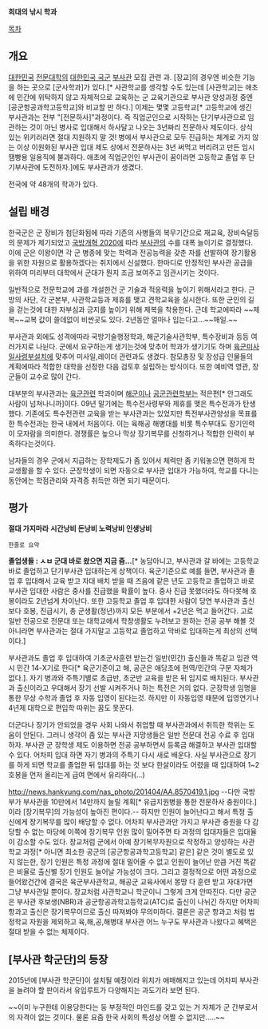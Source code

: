 '''희대의 낚시 학과''' 

[[목차]]
== 개요 ==
[[대한민국]] [[전문대학]]의 [[대한민국 국군]] [[부사관]] 모집 관련 과. [장교]의 경우엔 비슷한 기능을 하는 곳으로 [군사학과]가 있다.[* 사관학교를 생각할 수도 있는데 [사관학교]는 애초에 민간에 위탁하지 않고 자체적으로 교육하는 군 교육기관으로 부사관 양성과정 중엔 [공군항공과학고등학교]와 비교할 만 하다.] 이제는 몇몇 고등학교[* 고등학교에 생긴 부사관과는 전부 "[전문하사]"과정이다. 즉 직업군인으로 시작하는 단기부사관으로 임관하는 것이 아닌 병사로 입대해서 하사달고 나오는 3년짜리 전문하사 제도이다. 상식 있는 위키러라면 절대 지원하지 말 것! 병에서 부사관으로 모두 진급하는 체계로 가지 않는 이상 이원화된 부사관 입대 제도 상에서 전문하사는 3년 써먹고 버리려고 만든 임시 땜빵용 일용직에 불과하다. 애초에 직업군인인 부사관이 꿈이라면 고등학교 졸업 후 단기부사관에 도전하자.]에도 부사관과가 생겼다.

전국에 약 48개의 학과가 있다.

== 설립 배경 ==
한국군은 군 장비가 첨단화됨에 따라 기존의 사병들의 복무기간으로 재교육, 장비숙달등의 문제가 제기되었고 [[국방개혁 2020]]에 따라 [[부사관]]의 수를 대폭 늘이기로 결정했다. 이에 군은 이왕이면 각 군 병종에 맞는 학력과 전공능력을 갖춘 자를 선발하여 장기활용을 위한 자원으로 활용하겠다는 취지에서 신설했다. 한마디로 안정적인 부사관 공급을 위하여 미리부터 대학에서 군대가 뭔지 조금 보여주고 임관시키는 것이다.

일반적으로 전문학교에 과를 개설한건 군 기술과 적응력을 높이기 위해서라고 한다. 근방의 사단, 각 군본부, 사관학교등과 제휴를 맺고 견학교육을 실시한다. 또한 군인의 길을 걷는것에 대한 자부심과 긍지를 높이기 위해 제복을 착용한다. 근데 학교에따라 ~~제복~~교복 값이 쓸데없이 비싼곳도 있다. 2년동안 얼마나 입는다고...~~매일.~~

부사관과 외에도 성격에따라 국방기술행정학과, 해군기술사관학부, 특수장비과 등등 여러가지로 나뉜다. 군에서 요구하는게 생기는것에 맞추어 학과가 생기기도 하며 [[육군미사일사령부]]설치에 맞추어 미사일,레이더 관련과도 생겼다. 참모총장 및 장성급 인물들의 계획에따라 적합한 대학을 선정한 다음 검토후 설립하는 방식이다. 또한 예비역 영관, 장군들이 교수로 많이 간다.

대부분의 부사관과는 [[육군]]관련 학과이며 [[해군]]이나 [[공군]]관련학부는 적은편[* 안그래도 사람이 넘쳐나니까]이다. 09년 말기에는 특수전사령부와 제휴를 맺은 특수전과가 탄생했다. 기존에도 특수전관련 교육을 받는 부사관과는 있었지만 특전부사관양성을 목표를 한 특수전과는 한국 내에서 처음이다. 이는 육해공 해병대를 비롯 특수부대도 장기인력이 모자람을 의미한다. 경쟁률은 높으나 막상 장기복무를 신청하거나 적합한 인력이 부족하다는것이다.

남자들의 경우 군에서 지급하는 장학제도가 좀 있어서 체력만 좀 키워놓으면 편하게 학교생활을 할 수 있다. 군장학생이 되면 자동으로 부사관 입대가 가능하여, 학교를 다니는 동안에는 학점관리와 자격증 취득만 하면 되기 때문이다.

== 평가 ==
'''절대 가지마라'''
'''시간낭비 돈낭비 노력낭비 인생낭비'''

 한줄로 요약
'''졸업생들 : ㅅㅂ 군대 바로 왔으면 지금 즘...'''[* 농담아니고, 부사관과 갈 바에는 고등학교 바로 졸업하고 단기부사관 입대하는게 상책이다. 육군기준으로 예를 들면, 부사관과 졸업 후 입대해서 교육 받고 자대 배치 받을 때 즈음에 같은 년도 고등학교 졸업하고 바로 부사관 입대한 사람은 중사를 진급했을 확률이 높다. 중사 진급 못했더라도 하다못해 호봉이라도 2년넘게 차이난다. 또한 고등학교 졸업 후 입대한 사람이 당연 부사관과 출신보다 호봉, 진급시기, 총 군생활(정년)까지 모든 부분에서 +2년은 먹고 들어간다. 고로 일반 전공으로 전문대 또는 대학교에서 학창생활도 누려보고 원하는 전공 공부 해볼 것 아니라면 부사관과는 절대 가지말고 고등학교 졸업하고 막바로 입대하는게 최상의 선택이다.]

부사관과도 졸업 후 입대하여 기초군사훈련 받는건 일반(민간) 출신들과 똑같고 임관 역시 민간 14-X기로 한다[* 육군기준이고 해, 공군은 애당초에 현역/민간의 구분 자체가 없다.]. 자기 병과와 주특기별로 초급반, 초군반 교육을 받은 뒤 임지로 배치된다. 부사관과 출신이라고 우대해서 장기 선발 시켜주거나 하는 특전은 거의 없다. 군장학생 임명을 통한 무상 수학과 졸업 후 자동 입영이 된다는것. 하지만 이 자동입영 때문에 입영연기나 4년제 대학으로 편입학 따위는 꿈도 못꾼다.

더군다나 장기가 안되었을 경우 사회 나와서 취업할 때 부사관과에서 취득한 학위는 도움이 안된다. 그러니 생각이 좀 있는 부사관 지망생들은 일반 전문대 전공 수료 후 입대하자. 부사관 군 장학생 제도 이용하면 전공 공부하면서 등록금 해결하고 부사관 입대할 수 있다. 어차피 입대 하면 자기 병과의 주특기 다시 새로 배운다. 사실 부사관으로 장기를 하게 되면 학교를 졸업한 뒤 입대를 하는 것 보다 한살이라도 어렸을 때 입대하여 1~2 호봉을 먼저 올리는게 급여 면에서 유리하다(...)

http://news.hankyung.com/nas_photo/201404/AA.8570419.1.jpg
--다만 국방부가 부사관을 10만에서 14만까지 늘릴 계획[* 유급지원병을 통한 전문하사 충원이다.]이라 [장기복무]의 가능성이 높아진 편이다.-- 하지만 인원이 늘어난다고 해서 특정 출신에게 장기복무를 많이 배당할 수 없다. 어차피 부사관과만 가지고 부사관 충원을 다 감당할 수 없는 마당에 이쪽에 장기복무 인원 많이 밀어주면 타 과정의 입대자들은 입대율이 감소할 수도 있다. 장교처럼 군에서 아예 장기복무자원으로 작정하고 양성하는 사관학교 과정[* 아니면 최소한 공군의 [공군항공과학고등학교] 같은] 같은 것이 별도로 있지 않는한, 장기 인원은 특정 과정에 절대 밀어줄 수 없고 인원이 늘어난 만큼 거진 똑같은 비율로 출신별 장기 인원도 늘어날 가능성이 크다. 그리고 결정적으로 어떤 과정으로 들어왔건간에 결국은 육군부사관학교, 해공군 교육사에서 몽땅 다 훈련 받고 자대가면 그냥 부사관일 뿐이다. 장교처럼 사관학교니 학군이니 그렇게 크게 안따진다. 다만 공군은 부사관 후보생(NBR)과 공군항공과학고등학교(ATC)로 출신이 나뉘긴 하지만 어차피 항과고 출신은 장기복무이므로 출신 따져봐야 무의미하다. 결론은 공군 항과고 처럼 법정학교 자원을 제외하고 육,해,공,해병대 부사관 어느 누구도 부사관과 나왔다고 혜택은 절대 받을 수 없는 체제이다. 

== [부사관 학군단]의 등장 ==
2015년에 [부사관 학군단]이 설치될 예정이라 위치가 애매해지고 있는데 어차피 부사관을 늘려야 할 판이라서 유입루트가 다양해지는 과도기라 보면 된다.

~~이미 누구한테 이용당한다는 둥 부정적인 마인드를 갖고 있는 거 자체가 군 간부로서의 자격이 없는 것이다. 물론 요즘 한국 사회의 특성상 어쩔 수 없지만.....~~
